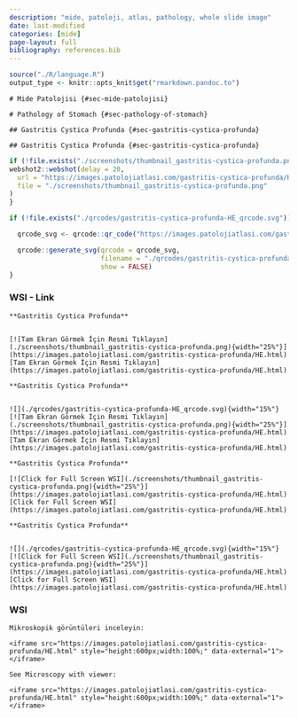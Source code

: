 ```yaml
---
description: "mide, patoloji, atlas, pathology, whole slide image"
date: last-modified
categories: [mide]
page-layout: full
bibliography: references.bib
---
```


```r
source("./R/language.R")
output_type <- knitr::opts_knit$get("rmarkdown.pandoc.to")
```





```asis
# Mide Patolojisi {#sec-mide-patolojisi} 
```

```asis
# Pathology of Stomach {#sec-pathology-of-stomach} 
```




```asis
## Gastritis Cystica Profunda {#sec-gastritis-cystica-profunda} 
```

```asis
## Gastritis Cystica Profunda {#sec-gastritis-cystica-profunda} 
```

```r
if (!file.exists("./screenshots/thumbnail_gastritis-cystica-profunda.png")) {
webshot2::webshot(delay = 20,
  url = "https://images.patolojiatlasi.com/gastritis-cystica-profunda/HE.html",
  file = "./screenshots/thumbnail_gastritis-cystica-profunda.png"
)
}
```


```r
if (!file.exists("./qrcodes/gastritis-cystica-profunda-HE_qrcode.svg")) {

  qrcode_svg <- qrcode::qr_code("https://images.patolojiatlasi.com/gastritis-cystica-profunda/HE.html")

  qrcode::generate_svg(qrcode = qrcode_svg,
                       filename = "./qrcodes/gastritis-cystica-profunda-HE_qrcode.svg",
                       show = FALSE)
}
```







::::: panel-tabset


### WSI - Link



:::: {.content-hidden when-format="pdf"}




```asis

**Gastritis Cystica Profunda**


[![Tam Ekran Görmek İçin Resmi Tıklayın](./screenshots/thumbnail_gastritis-cystica-profunda.png){width="25%"}](https://images.patolojiatlasi.com/gastritis-cystica-profunda/HE.html) [Tam Ekran Görmek İçin Resmi Tıklayın](https://images.patolojiatlasi.com/gastritis-cystica-profunda/HE.html)

```


::::





:::: {.content-visible when-format="pdf"}




```asis

**Gastritis Cystica Profunda**


![](./qrcodes/gastritis-cystica-profunda-HE_qrcode.svg){width="15%"} [![Tam Ekran Görmek İçin Resmi Tıklayın](./screenshots/thumbnail_gastritis-cystica-profunda.png){width="25%"}](https://images.patolojiatlasi.com/gastritis-cystica-profunda/HE.html) [Tam Ekran Görmek İçin Resmi Tıklayın](https://images.patolojiatlasi.com/gastritis-cystica-profunda/HE.html)

```



::::




:::: {.content-hidden when-format="pdf"}


```asis

**Gastritis Cystica Profunda**

[![Click for Full Screen WSI](./screenshots/thumbnail_gastritis-cystica-profunda.png){width="25%"}](https://images.patolojiatlasi.com/gastritis-cystica-profunda/HE.html) [Click for Full Screen WSI](https://images.patolojiatlasi.com/gastritis-cystica-profunda/HE.html)

```



::::





:::: {.content-visible when-format="pdf"}



```asis

**Gastritis Cystica Profunda**


![](./qrcodes/gastritis-cystica-profunda-HE_qrcode.svg){width="15%"} [![Click for Full Screen WSI](./screenshots/thumbnail_gastritis-cystica-profunda.png){width="25%"}](https://images.patolojiatlasi.com/gastritis-cystica-profunda/HE.html) [Click for Full Screen WSI](https://images.patolojiatlasi.com/gastritis-cystica-profunda/HE.html)

```



::::


### WSI






```asis

Mikroskopik görüntüleri inceleyin:

<iframe src="https://images.patolojiatlasi.com/gastritis-cystica-profunda/HE.html" style="height:600px;width:100%;" data-external="1"></iframe>

```


```asis

See Microscopy with viewer: 

<iframe src="https://images.patolojiatlasi.com/gastritis-cystica-profunda/HE.html" style="height:600px;width:100%;" data-external="1"></iframe>

```


:::::



